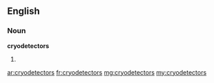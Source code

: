 ==English==

===Noun===
'''cryodetectors'''

# {{plural of|cryodetector}}

[[ar:cryodetectors]]
[[fr:cryodetectors]]
[[mg:cryodetectors]]
[[my:cryodetectors]]